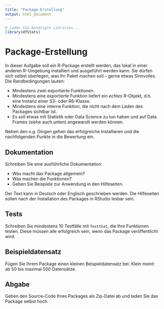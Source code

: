 ```yaml
---
title: "Package-Erstellung"
output: html_document
---
```


```r
# Laden Sie benötigte Libraries...
library(dfStats)
```

# Package-Erstellung

In dieser Aufgabe soll ein R-Package erstellt werden, das lokal in einer anderen R-Umgebung installiert und ausgeführt werden kann. Sie dürfen sich selbst überlegen, was Ihr Paket machen soll -- gerne etwas Sinnvolles. Die Randbedingungen lauten:

 * Mindestens zwei exportierte Funktionen.
 * Mindestens eine exportierte Funktion liefert ein _echtes_ R-Objekt, d.h. eine Instanz einer S3- oder R6-Klasse.
 * Mindestens eine interne Funktion, die nicht nach dem Laden des Packages sichtbar ist.
 * Es soll etwas mit Statistik oder Data Science zu tun haben und auf Data Frames (siehe auch unten) angewandt werden können.

Neben den o.g. Dingen gehen das erfolgreiche Installieren und die nachfolgenden Punkte in die Bewertung ein.

## Dokumentation

Schreiben Sie eine ausführliche Dokumentation:

 * Was macht das Package allgemein?
 * Was machen die Funktionen?
 * Geben Sie Beispiele zur Anwendung in den Hilfeseiten.

Der Text kann in Deutsch oder Englisch geschrieben werden. Die Hilfeseiten sollen nach der Installation des Packages in RStudio lesbar sein.

## Tests

Schreiben Sie mindestens 10 Testfälle mit `Testthat`, die Ihre Funktionen testen. Diese müssen alle erfolgreich sein, wenn das Package veröffentlicht wird.

## Beispieldatensatz

Fügen Sie Ihrem Package einen kleinen Beispieldatensatz bei. Klein meint: ab 50 bis maximal 500 Datensätze.

## Abgabe

Geben den Source-Code Ihres Packages als Zip-Datei ab und laden Sie das Package selbst hoch.
